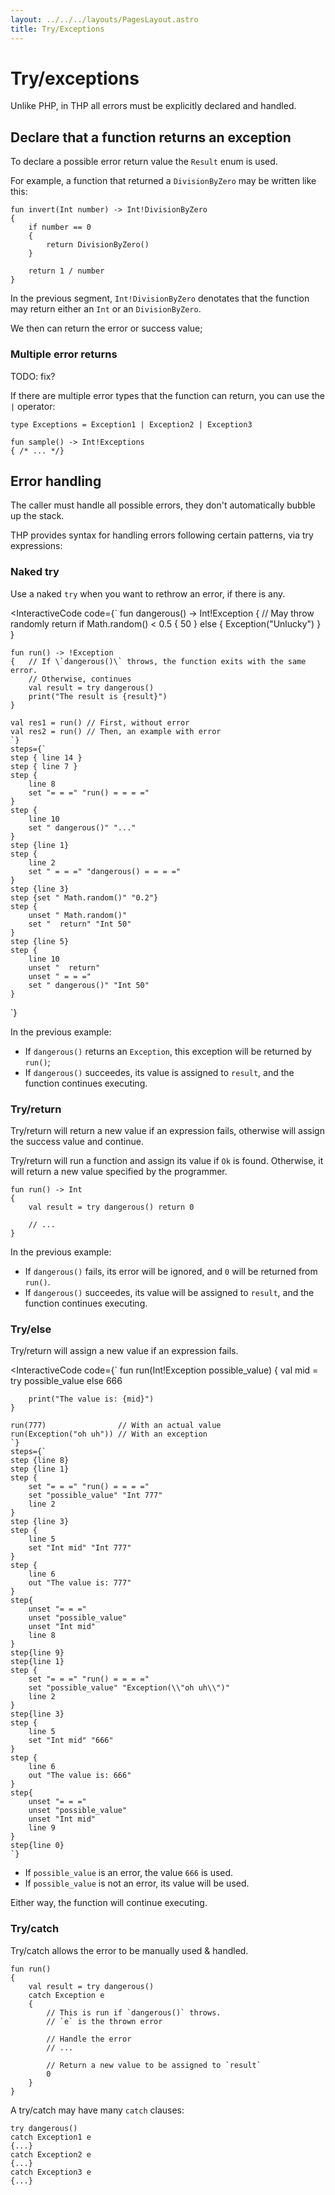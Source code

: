 ```yaml
---
layout: ../../../layouts/PagesLayout.astro
title: Try/Exceptions
---
```


# Try/exceptions

Unlike PHP, in THP all errors must be explicitly declared
and handled.

## Declare that a function returns an exception

To declare a possible error return value the `Result` enum
is used.

For example, a function that returned a `DivisionByZero`
may be written like this:

```thp
fun invert(Int number) -> Int!DivisionByZero
{
    if number == 0
    {
        return DivisionByZero()
    }

    return 1 / number
}
```

In the previous segment, `Int!DivisionByZero` denotates
that the function may return either an `Int` or an `DivisionByZero`.

We then can return the error or success value;


### Multiple error returns

TODO: fix?



If there are multiple error types that the function can return,
you can use the `|` operator:

```thp
type Exceptions = Exception1 | Exception2 | Exception3

fun sample() -> Int!Exceptions
{ /* ... */}
```



## Error handling

The caller must handle all possible errors, they don't automatically
bubble up the stack.

THP provides syntax for handling errors following certain patterns,
via try expressions:

### Naked try

Use a naked `try` when you want to rethrow an error, if there is any.

<InteractiveCode 
    code={`
    fun dangerous() -> Int!Exception
    {   // May throw randomly
        return if Math.random() < 0.5 { 50 }
        else { Exception("Unlucky") }
    }

    fun run() -> !Exception
    {   // If \`dangerous()\` throws, the function exits with the same error.
        // Otherwise, continues
        val result = try dangerous()
        print("The result is {result}")
    }

    val res1 = run() // First, without error
    val res2 = run() // Then, an example with error
    `}
    steps={`
    step { line 14 }
    step { line 7 }
    step {
        line 8
        set "= = =" "run() = = = ="
    }
    step {
        line 10
        set " dangerous()" "..."
    }
    step {line 1}
    step {
        line 2
        set " = = =" "dangerous() = = = ="
    }
    step {line 3}
    step {set " Math.random()" "0.2"}
    step {
        unset " Math.random()"
        set "  return" "Int 50"
    }
    step {line 5}
    step {
        line 10
        unset "  return"
        unset " = = ="
        set " dangerous()" "Int 50"
    }
`}
></InteractiveCode>


In the previous example:

- If `dangerous()` returns an `Exception`, this exception
    will be returned by `run()`;
- If `dangerous()` succeedes, its value is assigned
    to `result`, and the function continues executing.


### Try/return

Try/return will return a new value if an expression fails,
otherwise will assign the success value and continue.

Try/return will run a function and assign its value if `Ok` is found.
Otherwise, it will return a new value specified by the programmer.

```thp
fun run() -> Int
{
    val result = try dangerous() return 0

    // ...
}
```

In the previous example:

- If `dangerous()` fails, its error will be ignored, and `0` will
    be returned from `run()`.
- If `dangerous()` succeedes, its value will be assigned to `result`,
    and the function continues executing.


### Try/else

Try/return will assign a new value if an expression fails.

<InteractiveCode
    code={`
    fun run(Int!Exception possible_value)
    {
        val mid = try possible_value else 666

        print("The value is: {mid}")
    }

    run(777)                // With an actual value
    run(Exception("oh uh")) // With an exception
    `}
    steps={`
    step {line 8}
    step {line 1}
    step {
        set "= = =" "run() = = = ="
        set "possible_value" "Int 777"
        line 2
    }
    step {line 3}
    step {
        line 5
        set "Int mid" "Int 777"
    }
    step {
        line 6
        out "The value is: 777"
    }
    step{
        unset "= = ="
        unset "possible_value"
        unset "Int mid"
        line 8
    }
    step{line 9}
    step{line 1}
    step {
        set "= = =" "run() = = = ="
        set "possible_value" "Exception(\\"oh uh\\")"
        line 2
    }
    step{line 3}
    step {
        line 5
        set "Int mid" "666"
    }
    step {
        line 6
        out "The value is: 666"
    }
    step{
        unset "= = ="
        unset "possible_value"
        unset "Int mid"
        line 9
    }
    step{line 0}
    `}
>
</InteractiveCode>

- If `possible_value` is an error, the value `666` is used.
- If `possible_value` is not an error, its value will be used.

Either way, the function will continue executing.


### Try/catch

Try/catch allows the error to be manually used & handled.


```thp
fun run()
{
    val result = try dangerous()
    catch Exception e
    {
        // This is run if `dangerous()` throws.
        // `e` is the thrown error

        // Handle the error
        // ...

        // Return a new value to be assigned to `result`
        0
    }
}
```

A try/catch may have many `catch` clauses:

```thp
try dangerous()
catch Exception1 e
{...}
catch Exception2 e
{...}
catch Exception3 e
{...}
```


